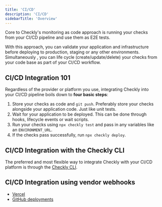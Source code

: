 ```yaml
---
title: 'CI/CD'
description: 'CI/CD'
sidebarTitle: 'Overview'
---
```



Core to Checkly's monitoring as code approach is running your checks from your CI/CD pipeline and use them as E2E tests.

With this approach, you can validate your application and infrastructure before deploying to production, staging or any other environments.
Simultaneously , you can life cycle (create/update/delete) your checks from your code base as part of your CI/CD workflow.

## CI/CD Integration 101

Regardless of the provider or platform you use, integrating Checkly into your CI/CD pipeline boils down to **four basic steps**:

1. Store your checks as code and `git push`. Preferably store your checks alongside your application code. Just like unit tests.
2. Wait for your application to be deployed. This can be done through hooks, lifecycle events or wait scripts.
3. Run your checks using `npx checkly test` and pass in any variables like an `ENVIRONMENT_URL`.
4. If the checks pass successfully, run `npx checkly deploy`.


## CI/CD Integration with the Checkly CLI

The preferred and most flexible way to integrate Checkly with your CI/CD platform is through the [Checkly CLI](/docs/cli).

## CI/CD Integration using vendor webhooks

- [Vercel](/docs/integrations/ci-cd/vercel/overview)
- [GitHub deployments](/docs/integrations/ci-cd/github/deployments)
